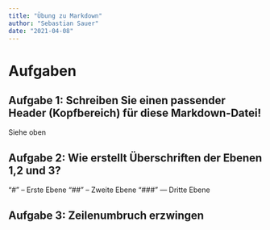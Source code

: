 ```yaml
---
title: "Übung zu Markdown"
author: "Sebastian Sauer"
date: "2021-04-08"
---
```


# Aufgaben

## Aufgabe 1: Schreiben Sie einen passender Header (Kopfbereich) für diese Markdown-Datei!


Siehe oben


## Aufgabe 2: Wie erstellt Überschriften der Ebenen 1,2 und 3?


"#" -- Erste Ebene
"##" -- Zweite Ebene
"###" --- Dritte Ebene



## Aufgabe 3: Zeilenumbruch erzwingen









